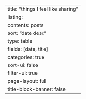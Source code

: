 ---
title: "things I feel like sharing"
listing:
  contents: posts
  sort: "date desc"
  type: table
  fields: [date, title]
  categories: true
  sort-ui: false
  filter-ui: true
page-layout: full
title-block-banner: false
---